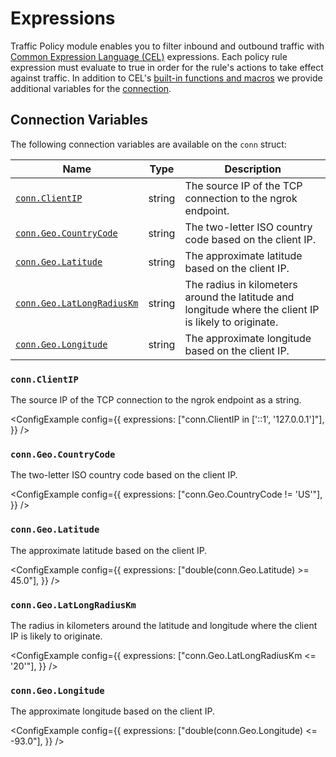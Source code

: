 
# Expressions

Traffic Policy module enables you to filter inbound and outbound traffic with [Common Expression Language (CEL)](https://github.com/google/cel-spec) expressions. Each policy rule expression must evaluate to true in order for
the rule's actions to take effect against traffic. In addition to CEL's [built-in functions and macros](https://github.com/google/cel-spec/blob/master/doc/langdef.md#macros) we provide additional variables for the [connection](#connection-variables).

## Connection Variables

The following connection variables are available on the `conn` struct:

| Name                                                  | Type   | Description                                                                                            |
| ----------------------------------------------------- | ------ | ------------------------------------------------------------------------------------------------------ |
| [`conn.ClientIP`](#connclientip)                      | string | The source IP of the TCP connection to the ngrok endpoint.                                             |
| [`conn.Geo.CountryCode`](#conngeocountrycode)         | string | The two-letter ISO country code based on the client IP.                                                |
| [`conn.Geo.Latitude`](#conngeolatitude)               | string | The approximate latitude based on the client IP.                                                       |
| [`conn.Geo.LatLongRadiusKm`](#conngeolatlongradiuskm) | string | The radius in kilometers around the latitude and longitude where the client IP is likely to originate. |
| [`conn.Geo.Longitude`](#conngeolongitude)             | string | The approximate longitude based on the client IP.                                                      |

### `conn.ClientIP`

The source IP of the TCP connection to the ngrok endpoint as a string.

<ConfigExample
	config={{
		expressions: ["conn.ClientIP in ['::1', '127.0.0.1']"],
	}}
/>

### `conn.Geo.CountryCode`

The two-letter ISO country code based on the client IP.

<ConfigExample
	config={{
		expressions: ["conn.Geo.CountryCode != 'US'"],
	}}
/>

### `conn.Geo.Latitude`

The approximate latitude based on the client IP.

<ConfigExample
	config={{
		expressions: ["double(conn.Geo.Latitude) >= 45.0"],
	}}
/>

### `conn.Geo.LatLongRadiusKm`

The radius in kilometers around the latitude and longitude where the client IP is likely to originate.

<ConfigExample
	config={{
		expressions: ["conn.Geo.LatLongRadiusKm <= '20'"],
	}}
/>

### `conn.Geo.Longitude`

The approximate longitude based on the client IP.

<ConfigExample
	config={{
		expressions: ["double(conn.Geo.Longitude) <= -93.0"],
	}}
/>
